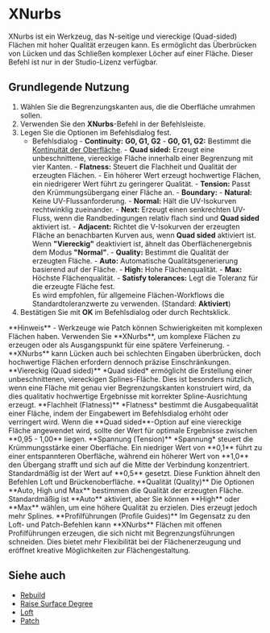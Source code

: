 

# XNurbs

<Reference shortcut="" command="XNurbs" button=""/>

XNurbs ist ein Werkzeug, das N-seitige und viereckige (Quad-sided) Flächen mit hoher Qualität erzeugen kann. Es ermöglicht das Überbrücken von Lücken und das Schließen komplexer Löcher auf einer Fläche. Dieser Befehl ist nur in der Studio-Lizenz verfügbar.

## Grundlegende Nutzung

1. Wählen Sie die Begrenzungskanten aus, die die Oberfläche umrahmen sollen.
2. Verwenden Sie den **XNurbs**-Befehl in der Befehlsleiste.
3. Legen Sie die Optionen im Befehlsdialog fest.
    - <Kst>Befehlsdialog</Kst>
          - **Continuity:** **G0, G1, G2**
            - **G0, G1, G2:** Bestimmt die [Kontinuität der Oberfläche](/cad-essentials/continuity-curve-and-surface).
          - **Quad sided:** Erzeugt eine unbeschnittene, viereckige Fläche innerhalb einer Begrenzung mit vier Kanten.
          - **Flatness:** Steuert die Flachheit und Qualität der erzeugten Flächen.
            - Ein höherer Wert erzeugt hochwertige Flächen, ein niedrigerer Wert führt zu geringerer Qualität.
          - **Tension:** Passt den Krümmungsübergang einer Fläche an.
          - **Boundary:** 
                - **Natural:** Keine UV-Flussanforderung.
                - **Normal:** Hält die UV-Isokurven rechtwinklig zueinander.
                - **Next:** Erzeugt einen senkrechten UV-Fluss, wenn die Randbedingungen relativ flach sind und **Quad sided** aktiviert ist.
                - **Adjacent:** Richtet die V-Isokurven der erzeugten Fläche an benachbarten Kurven aus, wenn **Quad sided** aktiviert ist. Wenn **"Viereckig"** deaktiviert ist, ähnelt das Oberflächenergebnis dem Modus **"Normal"**.
          - **Quality:** Bestimmt die Qualität der erzeugten Fläche.
                - **Auto:** Automatische Qualitätsgenerierung basierend auf der Fläche.
                - **High:** Hohe Flächenqualität.
                - **Max:** Höchste Flächenqualität.
          - **Satisfy tolerances:** Legt die Toleranz für die erzeugte Fläche fest.  
            Es wird empfohlen, für allgemeine Flächen-Workflows die Standardtoleranzwerte zu verwenden. (Standard: **Aktiviert**)
5. Bestätigen Sie mit **OK** im Befehlsdialog oder durch Rechtsklick.

<VideoPlayer fileName="xnurbs"/>

<Callout type="warning" emoji="ℹ️">
**Hinweis**    
- Werkzeuge wie Patch können Schwierigkeiten mit komplexen Flächen haben. Verwenden Sie **XNurbs**, um komplexe Flächen zu erzeugen oder als Ausgangspunkt für eine spätere Verfeinerung.  
- **XNurbs** kann Lücken auch bei schlechten Eingaben überbrücken, doch hochwertige Flächen erfordern dennoch präzise Einschränkungen.   
</Callout>

<Callout type="info" emoji="ℹ️">
**Viereckig (Quad sided)**    
*Quad sided* ermöglicht die Erstellung einer unbeschnittenen, viereckigen Splines-Fläche.  
Dies ist besonders nützlich, wenn eine Fläche mit genau vier Begrenzungskanten konstruiert wird, da dies qualitativ hochwertige Ergebnisse mit korrekter Spline-Ausrichtung erzeugt.
</Callout>
<VideoPlayer fileName="xnurbs-quad-sided"/>

<Callout type="info" emoji="ℹ️"> 
**Flachheit (Flatness)**      
*Flatness* bestimmt die Ausgabequalität einer Fläche, indem der Eingabewert im Befehlsdialog erhöht oder verringert wird.  
Wenn die **Quad sided**-Option auf eine viereckige Fläche angewendet wird, sollte der Wert für optimale Ergebnisse zwischen **0,95 - 1,00** liegen.
</Callout>
<VideoPlayer fileName="xnurbs-flatness"/>

<Callout type="info" emoji="ℹ️"> 
**Spannung (Tension)**      
*Spannung* steuert die Krümmungsstärke einer Oberfläche. Ein niedriger Wert von **0,1** führt zu einer entspannteren Oberfläche, während ein höherer Wert von **1,0** den Übergang strafft und sich auf die Mitte der Verbindung konzentriert. Standardmäßig ist der Wert auf **0,5** gesetzt. Diese Funktion ähnelt den Befehlen Loft und Brückenoberfläche. 
</Callout>
<VideoPlayer fileName="xnurbs-tension"/> 

<Callout type="info" emoji="ℹ️">
**Qualität (Quality)**       
Die Optionen **Auto, High und Max** bestimmen die Qualität der erzeugten Fläche.  
Standardmäßig ist **Auto** aktiviert, aber Sie können **High** oder **Max** wählen, um eine höhere Qualität zu erzielen.  
Dies erzeugt jedoch mehr Splines.
</Callout>
<VideoPlayer fileName="xnurbs-quality"/>

<Callout type="info" emoji="ℹ️">
**Profilführungen (Profile Guides)**      
Im Gegensatz zu den Loft- und Patch-Befehlen kann **XNurbs** Flächen mit offenen Profilführungen erzeugen, die sich nicht mit Begrenzungsführungen schneiden.  
Dies bietet mehr Flexibilität bei der Flächenerzeugung und eröffnet kreative Möglichkeiten zur Flächengestaltung.
</Callout>
<VideoPlayer fileName="xnurbs-profile-guides"/>

## Siehe auch
- [Rebuild](rebuild)
- [Raise Surface Degree](raise-surface-degree)
- [Loft](loft)
- [Patch](patch)